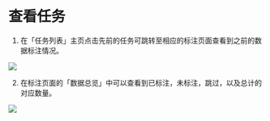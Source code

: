 # 查看任务

1. 在「任务列表」主页点击先前的任务可跳转至相应的标注页面查看到之前的数据标注情况。

![](/tasks.png)

2. 在标注页面的「数据总览」中可以查看到已标注，未标注，跳过，以及总计的对应数量。

![](/task.png)
